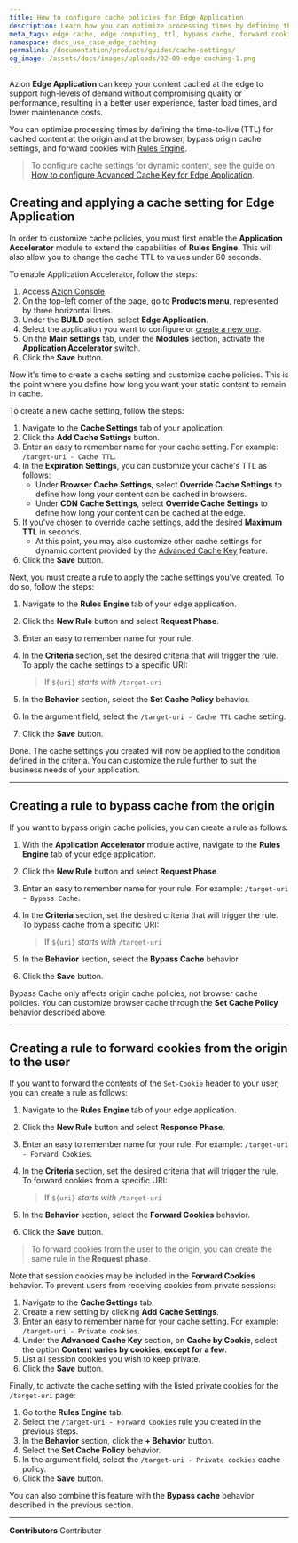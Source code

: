 ```yaml
---
title: How to configure cache policies for Edge Application
description: Learn how you can optimize processing times by defining the time-to-live (TTL) for cached content at the origin and at the browser, bypass origin cache settings, and forward cookies using Application Accelerator for Edge Application.
meta_tags: edge cache, edge computing, ttl, bypass cache, forward cookies
namespace: docs_use_case_edge_caching
permalink: /documentation/products/guides/cache-settings/
og_image: /assets/docs/images/uploads/02-09-edge-caching-1.png
---
```


Azion **Edge Application** can keep your content cached at the edge to support high-levels of demand without compromising quality or performance, resulting in a better user experience, faster load times, and lower maintenance costs.

You can optimize processing times by defining the time-to-live (TTL) for cached content at the origin and at the browser, bypass origin cache settings, and forward cookies with [Rules Engine](/en/documentation/products/build/edge-application/rules-engine/).

> To configure cache settings for dynamic content, see the guide on [How to configure Advanced Cache Key for Edge Application](/en/documentation/products/guides/advanced-cache-key/).

## Creating and applying a cache setting for Edge Application 

In order to customize cache policies, you must first enable the **Application Accelerator** module to extend the capabilities of **Rules Engine**. This will also allow you to change the cache TTL to values under 60 seconds.

To enable Application Accelerator, follow the steps:

1. Access [Azion Console](https://console.azion.com).
2. On the top-left corner of the page, go to **Products menu**, represented by three horizontal lines.
3. Under the **BUILD** section, select **Edge Application**.
4. Select the application you want to configure or [create a new one](/en/documentation/products/getting-started/).
5. On the **Main settings** tab, under the **Modules** section, activate the **Application Accelerator** switch.
6. Click the **Save** button.

Now it's time to create a cache setting and customize cache policies. This is the point where you define how long you want your static content to remain in cache.

To create a new cache setting, follow the steps:

1. Navigate to the **Cache Settings** tab of your application.
2. Click the **Add Cache Settings** button.
3. Enter an easy to remember name for your cache setting. For example: `/target-uri - Cache TTL`.
4. In the **Expiration Settings**, you can customize your cache's TTL as follows:
   - Under **Browser Cache Settings**, select **Override Cache Settings** to define how long your content can be cached in browsers.
   - Under **CDN Cache Settings**, select **Override Cache Settings** to define how long your content can be cached at the edge.
5. If you've chosen to override cache settings, add the desired **Maximum TTL** in seconds.
   - At this point, you may also customize other cache settings for dynamic content provided by the [Advanced Cache Key](/en/documentation/products/build/edge-application/cache-settings/#advanced-cache-key) feature.
6. Click the **Save** button.

Next, you must create a rule to apply the cache settings you've created. To do so, follow the steps:

1. Navigate to the **Rules Engine** tab of your edge application.
2. Click the **New Rule** button and select **Request Phase**.
3. Enter an easy to remember name for your rule.
4. In the **Criteria** section, set the desired criteria that will trigger the rule. To apply the cache settings to a specific URI:

    > If `${uri}` *starts with* `/target-uri`

5. In the **Behavior** section, select the **Set Cache Policy** behavior.
6. In the argument field, select the `/target-uri - Cache TTL` cache setting.
7. Click the **Save** button.

Done. The cache settings you created will now be applied to the condition defined in the criteria. You can customize the rule further to suit the business needs of your application.

---

## Creating a rule to bypass cache from the origin

If you want to bypass origin cache policies, you can create a rule as follows:

1. With the **Application Accelerator** module active, navigate to the **Rules Engine** tab of your edge application.
2. Click the **New Rule** button and select **Request Phase**.
3. Enter an easy to remember name for your rule. For example: `/target-uri - Bypass Cache`.
4. In the **Criteria** section, set the desired criteria that will trigger the rule. To bypass cache from a specific URI:

    > If `${uri}` *starts with* `/target-uri`

5. In the **Behavior** section, select the **Bypass Cache** behavior.
6. Click the **Save** button.

Bypass Cache only affects origin cache policies, not browser cache policies. You can customize browser cache through the **Set Cache Policy** behavior described above.

<LinkButton link="/en/documentation/products/build/edge-application/rules-engine/#bypass-cache" label="Learn more about Bypass Cache" />

---

## Creating a rule to forward cookies from the origin to the user

If you want to forward the contents of the `Set-Cookie` header to your user, you can create a rule as follows:

1. Navigate to the **Rules Engine** tab of your edge application.
2. Click the **New Rule** button and select **Response Phase**.
3. Enter an easy to remember name for your rule. For example: `/target-uri - Forward Cookies`.
4. In the **Criteria** section, set the desired criteria that will trigger the rule. To forward cookies from a specific URI:

    > If `${uri}` *starts with* `/target-uri`

5. In the **Behavior** section, select the **Forward Cookies** behavior.
6. Click the **Save** button.

> To forward cookies from the user to the origin, you can create the same rule in the **Request phase**.

Note that session cookies may be included in the **Forward Cookies** behavior. To prevent users from receiving cookies from private sessions:

1. Navigate to the **Cache Settings** tab.
2. Create a new setting by clicking **Add Cache Settings**.
3. Enter an easy to remember name for your cache setting. For example: `/target-uri - Private cookies`.
4. Under the **Advanced Cache Key** section, on **Cache by Cookie**, select the option **Content varies by cookies, except for a few**.
5. List all session cookies you wish to keep private.
6. Click the **Save** button.

Finally, to activate the cache setting with the listed private cookies for the `/target-uri` page:

1. Go to the **Rules Engine** tab.
2. Select the `/target-uri - Forward Cookies` rule you created in the previous steps.
3. In the **Behavior** section, click the **+ Behavior** button.
4. Select the **Set Cache Policy** behavior.
5. In the argument field, select the `/target-uri - Private cookies` cache policy.
6. Click the **Save** button.

You can also combine this feature with the **Bypass cache** behavior described in the previous section.



---


**Contributors** <ContributorList>Contributor</ContributorList>
